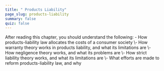 ```yaml
---
title: " Products Liability"
page_slug: products-liability
summary: false
quiz: false
---
```

<div className="content-chunk" data-subsection-id = "Products-Liability-17pt">
<Info title="LEARNING OBJECTIVES">After reading this chapter, you should understand the following: - How products-liability law allocates the costs of a consumer society  
\- How warranty theory works in products liability, and what its limitations are  
\- How negligence theory works, and what its problems are  
\- How strict liability theory works, and what its limitations are  
\- What efforts are made to reform products-liability law, and why</Info>
</div>
